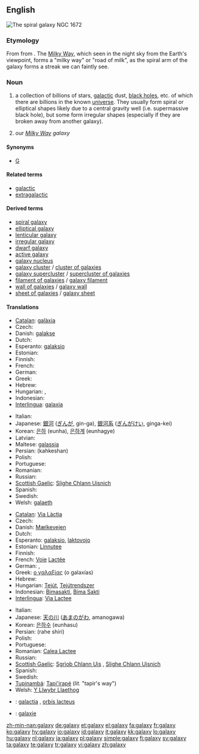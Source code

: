 ==English==
[[Image:NGC 1672 HST.jpg|thumb|The spiral galaxy NGC 1672]]
{{wikipedia}}

===Etymology===
From {{etyl|grc|en}} {{term|γαλαξίας||Milky Way|tr=galaksias|lang=grc|sc=polytonic}} from {{term|γάλα||milk|tr=gala|lang=grc|sc=polytonic}}.  The [[Milky Way]], which seen in the night sky from the Earth's viewpoint, forms a "milky way" or "road of milk", as the spiral arm of the galaxy forms a streak we can faintly see.

===Noun===
{{en-noun|galaxies}}

# {{galaxy}} a collection of billions of stars, [[galactic]] dust, [[black hole]]s, etc.  of which there are billions in the known [[universe]].  They usually form spiral or elliptical shapes likely due to a central gravity well (i.e. supermassive black hole), but some form irregular shapes (especially if they are broken away from another galaxy).
# our ''[[Milky Way]] galaxy''

====Synonyms====
* {{sense|astronomy}} [[G]] {{qualifier|abbreviation}}

====Related terms====
* [[galactic]]
* [[extragalactic]]

====Derived terms====
* [[spiral galaxy]]
* [[elliptical galaxy]]
* [[lenticular galaxy]]
* [[irregular galaxy]]
* [[dwarf galaxy]]
* [[active galaxy]]
* [[galaxy nucleus]]
* [[galaxy cluster]] / [[cluster of galaxies]]
* [[galaxy supercluster]] / [[supercluster of galaxies]]
* [[filament of galaxies]] / [[galaxy filament]]
* [[wall of galaxies]] / [[galaxy wall]]
* [[sheet of galaxies]] / [[galaxy sheet]]

====Translations====
{{trans-top|collection of billions of stars, galactic dust, black holes, etc}}
* [[Catalan]]: [[galàxia]] {{f}}
* Czech: {{t+|cs|galaxie|f}}
* Danish: [[galakse]]
* Dutch: {{t+|nl|sterrenstelsel|n}}
* Esperanto: [[galaksio]]
* Estonian: {{t-|et|galaktika}}
* Finnish: {{t+|fi|galaksi}}
* French: {{t+|fr|galaxie|f}}
* German: {{t+|de|Galaxie|f}}
* Greek: {{t+|el|γαλαξίας|m|tr=galaxías|sc=Grek}}
* Hebrew: {{he-translation|גלקסיה|galáksia|wv=גָּלַקְסְיָה}} {{f}}
* Hungarian: {{t+|hu|galaxis}}, {{t-|hu|csillagváros}}
* Indonesian: {{t-|id|galaksi|xs=Indonesian}}
* [[Interlingua]]: [[galaxia]]
{{trans-mid}}
* Italian: {{t+|it|galassia|f}}
* Japanese: [[銀河]] ([[ぎんが]], gin-ga), [[銀河系]] ([[ぎんがけい]], ginga-kei)
* Korean: [[은하]] (eunha), [[은하계]] (eunhagye)
* Latvian: {{t-|lv|galaktika|f|xs=Latvian}}
* Maltese: [[galassja]] {{f}}
* Persian: {{fa-Arab|[[کهکشان]]}} (kahkeshan)
* Polish: {{t+|pl|galaktyka|f}}
* Portuguese: {{t+|pt|galáxia|f}}
* Romanian: {{t+|ro|galaxie|f}}
* Russian: {{t|ru|галактика|f|tr=galáktika|sc=Cyrl}}
* [[Scottish Gaelic]]: [[Slighe Chlann Uisnich]] {{f}}
* Spanish: {{t+|es|galaxia|f}}
* Swedish: {{t+|sv|galax}}
* Welsh: [[galaeth]] {{f}}
{{trans-bottom}}

{{trans-top|the Milky Way}}
* [[Catalan]]: [[Via Làctia]] {{f}}
* Czech: {{t-|cs|Mléčná dráha|f}}
* Danish: [[Mælkevejen]]
* Dutch: {{t+|nl|melkweg|f}}
* Esperanto: [[galaksio]], [[laktovojo]]
* Estonian: [[Linnutee]]
* Finnish: {{t+|fi|Linnunrata}}
* French: [[Voie]] [[Lactée]] {{f}}
* German: {{t+|de|Milchstraße|f}}, {{t+|de|Galaxis|f}}
* Greek: [[ο γαλαξίας]] (o galaxías) {{m}}
* Hebrew: {{he-translation|שביל החלב|shvíl hekhaláv}} {{m}}
* Hungarian: [[Tejút]], [[Tejútrendszer]]
* Indonesian: [[Bimasakti]], [[Bima Sakti]]
* [[Interlingua]]: [[Via Lactee]]
{{trans-mid}}
* Italian: {{t-|it|Via Lattea|f}}
* Japanese: [[天の川]] ([[あまのがわ]], amanogawa)
* Korean: [[은하수]] (eunhasu)
* Persian: {{fa-Arab|[[راه شیری]]}} (rahe shiri)
* Polish: {{t+|pl|Droga Mleczna|f}}
* Portuguese: {{t+|pt|Via Láctea|f}}
* Romanian: [[Calea Lactee]] {{f}}
* Russian: {{t+|ru|Млечный Путь|m|sc=Cyrl}}
* [[Scottish Gaelic]]: [[Sgrìob Chlann Uis]] {{f}}, [[Slighe Chlann Uisnich]] {{f}}
* Spanish: {{t-|es|Via Lactea|f}}
* Swedish: {{t+|sv|Vintergatan}}
* [[Tupinambá]]: [[Tapi'irapé]] (''lit.'' "tapir's way")
* Welsh: [[Y Llwybr Llaethog]]
{{trans-bottom}}

{{checktrans-top}}
* {{ttbc|Latin}}: [[galactia]] {{f}}, [[orbis lacteus]] {{f}}
* {{ttbc|Novial}}: [[galaxie]]
{{trans-bottom}}

[[zh-min-nan:galaxy]]
[[de:galaxy]]
[[et:galaxy]]
[[el:galaxy]]
[[fa:galaxy]]
[[fr:galaxy]]
[[ko:galaxy]]
[[hy:galaxy]]
[[io:galaxy]]
[[id:galaxy]]
[[it:galaxy]]
[[kk:galaxy]]
[[lo:galaxy]]
[[hu:galaxy]]
[[nl:galaxy]]
[[ja:galaxy]]
[[pl:galaxy]]
[[simple:galaxy]]
[[fi:galaxy]]
[[sv:galaxy]]
[[ta:galaxy]]
[[te:galaxy]]
[[tr:galaxy]]
[[vi:galaxy]]
[[zh:galaxy]]